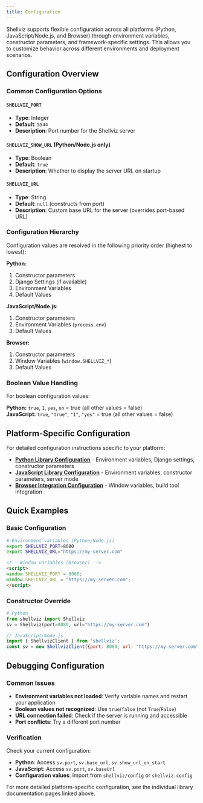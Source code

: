 ```yaml
---
title: Configuration
---
```


Shellviz supports flexible configuration across all platforms (Python, JavaScript/Node.js, and Browser) through environment variables, constructor parameters, and framework-specific settings. This allows you to customize behavior across different environments and deployment scenarios.

## Configuration Overview

### Common Configuration Options

#### `SHELLVIZ_PORT`
- **Type**: Integer
- **Default**: `5544`
- **Description**: Port number for the Shellviz server

#### `SHELLVIZ_SHOW_URL` (Python/Node.js only)
- **Type**: Boolean
- **Default**: `true`
- **Description**: Whether to display the server URL on startup

#### `SHELLVIZ_URL`
- **Type**: String
- **Default**: `null` (constructs from port)
- **Description**: Custom base URL for the server (overrides port-based URL)

### Configuration Hierarchy

Configuration values are resolved in the following priority order (highest to lowest):

**Python:**
1. Constructor parameters
2. Django Settings (if available)
3. Environment Variables
4. Default Values

**JavaScript/Node.js:**
1. Constructor parameters  
2. Environment Variables (`process.env`)
3. Default Values

**Browser:**
1. Constructor parameters
2. Window Variables (`window.SHELLVIZ_*`)
3. Default Values

### Boolean Value Handling

For boolean configuration values:

**Python:** `true`, `1`, `yes`, `on` = true (all other values = false)  
**JavaScript:** `true`, `"true"`, `"1"`, `"yes"` = true (all other values = false)

## Platform-Specific Configuration

For detailed configuration instructions specific to your platform:

- **[Python Library Configuration](/docs/python-library#configuration)** - Environment variables, Django settings, constructor parameters
- **[JavaScript Library Configuration](/docs/javascript-library#configuration)** - Environment variables, constructor parameters, server mode
- **[Browser Integration Configuration](/docs/browser-integration#configuration)** - Window variables, build tool integration

## Quick Examples

### Basic Configuration
```bash
# Environment variables (Python/Node.js)
export SHELLVIZ_PORT=8080
export SHELLVIZ_URL="https://my-server.com"
```

```html
<!-- Window variables (Browser) -->
<script>
window.SHELLVIZ_PORT = 8080;
window.SHELLVIZ_URL = "https://my-server.com";
</script>
```

### Constructor Override
```python
# Python
from shellviz import Shellviz
sv = Shellviz(port=8080, url="https://my-server.com")
```

```javascript
// JavaScript/Node.js
import { ShellvizClient } from 'shellviz';
const sv = new ShellvizClient({port: 8080, url: "https://my-server.com"});
```

## Debugging Configuration

### Common Issues
- **Environment variables not loaded**: Verify variable names and restart your application
- **Boolean values not recognized**: Use `true`/`false` (not `True`/`False`)
- **URL connection failed**: Check if the server is running and accessible
- **Port conflicts**: Try a different port number

### Verification
Check your current configuration:
- **Python**: Access `sv.port`, `sv.base_url`, `sv.show_url_on_start` 
- **JavaScript**: Access `sv.port`, `sv.baseUrl`
- **Configuration values**: Import from `shellviz/config` or `shellviz.config`

For more detailed platform-specific configuration, see the individual library documentation pages linked above.